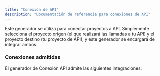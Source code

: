 ```yaml
---
title: "Conexión de API"
description: "Documentación de referencia para conexiones de API"
---
```





Este generador se utiliza para conectar proyectos a API. Simplemente selecciona el proyecto origen (el que realizará las llamadas a tu API) y el proyecto destino (tu proyecto de API), y este generador se encargará de integrar ambos.

### Conexiones admitidas

El generador de Conexión API admite las siguientes integraciones:

<CardGrid>
  <LinkCard
    title="React a tRPC"
    description="Llama a una API tRPC desde un sitio web React"
    href={`/nx-plugin-for-aws/${Astro.currentLocale || 'en'}/guides/api-connection/react-trpc`}
  />
  <LinkCard
    title="React a FastAPI"
    description="Llama a una API FastAPI en Python desde un sitio web React"
    href={`/nx-plugin-for-aws/${Astro.currentLocale || 'en'}/guides/api-connection/react-fastapi`}
  />
  <LinkCard
    title="React a Smithy API"
    description="Llama a una API Smithy desde un sitio web React"
    href={`/nx-plugin-for-aws/${Astro.currentLocale || 'en'}/guides/api-connection/react-smithy`}
  />
</CardGrid>